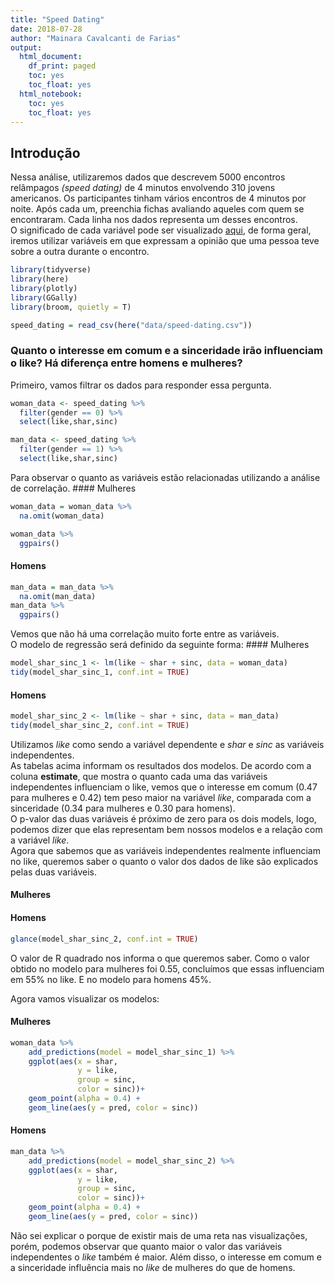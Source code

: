 ```yaml
---
title: "Speed Dating"
date: 2018-07-28
author: "Mainara Cavalcanti de Farias"
output:
  html_document:
    df_print: paged
    toc: yes
    toc_float: yes
  html_notebook:
    toc: yes
    toc_float: yes
---
```


## Introdução

Nessa análise, utilizaremos dados que descrevem 5000 encontros relâmpagos *(speed dating)* de 4 minutos envolvendo 310 jovens americanos. Os participantes tinham vários encontros de 4 minutos por noite. Após cada um, preenchia fichas avaliando aqueles com quem se encontraram. Cada linha nos dados representa um desses encontros. </br>
O significado de cada variável pode ser visualizado [aqui](https://github.com/nazareno/ciencia-de-dados-1/tree/master/5-regressao/speed-dating), de forma geral, iremos utilizar variáveis em que expressam a opinião que uma pessoa teve sobre a outra durante o encontro.

```r
library(tidyverse)
library(here)
library(plotly)
library(GGally)
library(broom, quietly = T)
```


```r
speed_dating = read_csv(here("data/speed-dating.csv"))

```

### Quanto o interesse em comum e a sinceridade irão influenciam o like? Há diferença entre homens e mulheres?

Primeiro, vamos filtrar os dados para responder essa pergunta.

```r
woman_data <- speed_dating %>%
  filter(gender == 0) %>%
  select(like,shar,sinc)

man_data <- speed_dating %>%
  filter(gender == 1) %>%
  select(like,shar,sinc)

```

Para observar o quanto as variáveis estão relacionadas utilizando a análise de correlação.
#### Mulheres
```r

woman_data = woman_data %>% 
  na.omit(woman_data)

woman_data %>% 
  ggpairs()
```

#### Homens
```r
man_data = man_data %>% 
  na.omit(man_data)
man_data %>%
  ggpairs()


```
Vemos que não há uma correlação muito forte entre as variáveis.</br>
O modelo de regressão será definido da seguinte forma:
#### Mulheres
```r
model_shar_sinc_1 <- lm(like ~ shar + sinc, data = woman_data)
tidy(model_shar_sinc_1, conf.int = TRUE)
```
#### Homens
```r
model_shar_sinc_2 <- lm(like ~ shar + sinc, data = man_data)
tidy(model_shar_sinc_2, conf.int = TRUE)
```


Utilizamos *like* como sendo a variável dependente e *shar* e *sinc* as variáveis independentes.</br>
As tabelas acima informam os resultados dos modelos. De acordo com a coluna **estimate**, que mostra o quanto cada uma das variáveis independentes influenciam o like, vemos que o interesse em comum (0.47 para mulheres e 0.42) tem peso maior na variável *like*, comparada com a sinceridade (0.34 para mulheres e 0.30 para homens). </br>
O p-valor das duas variáveis é próximo de zero para os dois models, logo, podemos dizer que elas representam bem nossos modelos e a relação com a variável *like*.</br>
Agora que sabemos que as variáveis independentes realmente influenciam no like, queremos saber o quanto o valor dos dados de like são explicados pelas duas variáveis.

#### Mulheres


#### Homens
```r
glance(model_shar_sinc_2, conf.int = TRUE)
```

O valor de R quadrado nos informa o que queremos saber. Como o valor obtido no modelo para mulheres foi 0.55, concluímos que essas influenciam em 55% no like. E no modelo para homens 45%.

Agora vamos visualizar os modelos:

#### Mulheres
```r
woman_data %>% 
    add_predictions(model = model_shar_sinc_1) %>% 
    ggplot(aes(x = shar, 
               y = like,
               group = sinc,
               color = sinc))+ 
    geom_point(alpha = 0.4) + 
    geom_line(aes(y = pred, color = sinc))  


```

#### Homens

```r
man_data %>% 
    add_predictions(model = model_shar_sinc_2) %>% 
    ggplot(aes(x = shar, 
               y = like,
               group = sinc,
               color = sinc))+ 
    geom_point(alpha = 0.4) + 
    geom_line(aes(y = pred, color = sinc))  

```

Não sei explicar o porque de existir mais de uma reta nas visualizações, porém, podemos observar que quanto maior o valor das variáveis independentes o *like* também é maior. Além disso, o interesse em comum e a sinceridade influência mais no *like* de mulheres do que de homens.